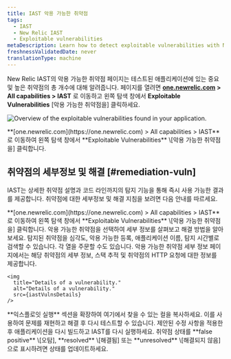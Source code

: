 ```yaml
---
title: IAST 악용 가능한 취약점
tags:
  - IAST
  - New Relic IAST
  - Exploitable vulnerabilities
metaDescription: Learn how to detect exploitable vulnerabilities with New Relic IAST.
freshnessValidatedDate: never
translationType: machine
---
```




New Relic IAST의 악용 가능한 취약점 페이지는 테스트된 애플리케이션에 있는 중요 및 높은 취약점의 총 개수에 대해 알려줍니다. 페이지를 열려면 **[one.newrelic.com](https://one.newrelic.com) > All capabilities > IAST** 로 이동하고 왼쪽 탐색 창에서 **Exploitable Vulnerabilities** \[악용 가능한 취약점을] 클릭하세요.

<img
  title="Overview of the exploitable vulnerabilities found in your application."
  alt="Overview of the exploitable vulnerabilities found in your application."
  src={iastExplVulns}
/>

<figcaption>
  **[one.newrelic.com](https://one.newrelic.com) > All capabilities > IAST** 로 이동하여 왼쪽 탐색 창에서 **Exploitable Vulnerabilities** \[악용 가능한 취약점을] 클릭합니다.
</figcaption>

## 취약점의 세부정보 및 해결 [#remediation-vuln]

IAST는 상세한 취약점 설명과 코드 라인까지의 탐지 기능을 통해 즉시 사용 가능한 결과를 제공합니다. 취약점에 대한 세부정보 및 해결 지침을 보려면 다음 안내를 따르세요.

<Steps>
  <Step>
    **[one.newrelic.com](https://one.newrelic.com) > All capabilities > IAST** 로 이동하여 왼쪽 탐색 창에서 **Exploitable Vulnerabilities** \[악용 가능한 취약점을] 클릭합니다.  

  </Step>

  <Step>
    악용 가능한 취약점을 선택하여 세부 정보를 살펴보고 해결 방법을 알아보세요. 탐지된 취약점을 심각도, 악용 가능한 등록, 애플리케이션 이름, 탐지 시간별로 검색할 수 있습니다. 각 열을 주문할 수도 있습니다. 악용 가능한 취약점 세부 정보 페이지에서는 해당 취약점의 세부 정보, 스택 추적 및 취약점의 HTTP 요청에 대한 정보를 제공합니다.

    <img
      title="Details of a vulnerability."
      alt="Details of a vulnerability."
      src={iastVulnsDetails}
    />
  </Step>

  <Step>
    **익스플로잇 실행** 섹션을 확장하여 여기에서 찾을 수 있는 컬을 복사하세요. 이를 사용하여 문제를 재현하고 해결 후 다시 테스트할 수 있습니다.  

  </Step>

  <Step>
    제안된 수정 사항을 적용한 후 애플리케이션을 다시 빌드하고 IAST를 다시 실행하세요.  

  </Step>

  <Step>
    취약점 상태를 **false positive** \[오탐], **resolved** \[해결됨] 또는 **unresolved** \[해결되지 않음] 으로 표시하려면 상태를 업데이트하세요.  

  </Step>
</Steps>